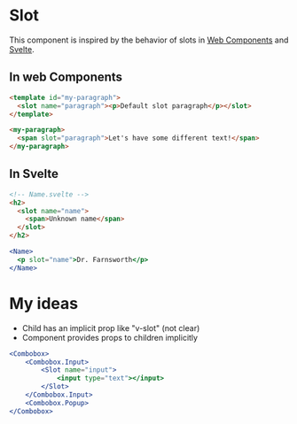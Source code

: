 

<Meta of={Slot} />

# Slot

This component is inspired by the behavior of slots in
[Web Components](https://developer.mozilla.org/en-US/docs/Web/API/HTMLSlotElement) and [Svelte](https://svelte.dev/tutorial/named-slots).

## In web Components

```html
<template id="my-paragraph">
  <slot name="paragraph"><p>Default slot paragraph</p></slot>
</template>
```

```html
<my-paragraph>
  <span slot="paragraph">Let's have some different text!</span>
</my-paragraph>
```

## In Svelte

```html
<!-- Name.svelte -->
<h2>
  <slot name="name">
    <span>Unknown name</span>
  </slot>
</h2>
```

```jsx
<Name>
  <p slot="name">Dr. Farnsworth</p>
</Name>
```

# My ideas
- Child has an implicit prop like "v-slot" (not clear)
- Component provides props to children implicitly

```jsx
<Combobox>
    <Combobox.Input>
        <Slot name="input">
            <input type="text"></input>
        </Slot>
    </Combobox.Input>
    <Combobox.Popup>
</Combobox>
```

<Canvas of={Default} />
